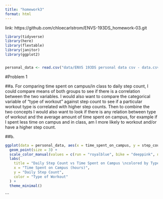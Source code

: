 ```yaml
---
title: "homework3"
format: html
---
```


link: https://github.com/chloecarlstrom/ENVS-193DS_homework-03.git

```r
library(tidyverse)
library(here)
library(flextable)
library(janitor)
library(ggplot2)


personal_data <- read.csv("data/ENVS 193DS personal data csv - data.csv", header = TRUE)


```

#Problem 1

##a. 
For comparing time spent on campus/in class to daily step count, I could compare means of both groups to see if there is a correlation between the two variables. I would also want to compare the categorical variable of "type of workout" against step count to see if a particular workout type is correlated with higher step counts. Then to combine the two concepts I would also want to look if there is any relation between type of workout and the average amount of time spent on campus, for example if I spent less time on campus and in class, am I more likely to workout and/or have a higher step count. 

##b. 

```r
ggplot(data = personal_data, aes(x = time_spent_on_campus, y = step_count, color = type_of_workout)) +
  geom_point(size = 3) +
  scale_color_manual(values = c(run = "royalblue", bike = "deeppink", none = "honeydew4", swim = "aquamarine", yoga = "magenta3",kayak = "orange3", hike = "forestgreen" )) +
  labs(
    title = "Daily Step Count vs Time Spent on Campus \ncolored by Type of Workout",
    x = "Time Spent on Campus (hours)",
    y = "Daily Step Count",
    color = "Type of Workout"
  ) +
  theme_minimal()

```








```

